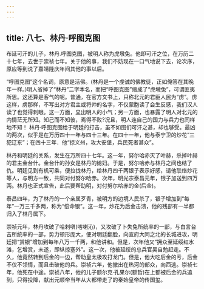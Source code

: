 ```yaml
---
---
---
```

title: 八七、林丹·呼图克图
---



布延可汗的儿子，林丹.呼图克图，被明人称为虎墩兔。他即可汗之位，在万历二十七年，去世于崇祯七年。关于他的事，我们不妨现在一口气地说下去，论次序，原应等到说了嘉靖隆庆年间其他的事以后。

“呼图克图”这个名词，原意是活佛。(林丹是一个虔诚的佛教徒，正如俺答在其晚年一样。)明人省掉了“林丹”二字本名，而把“呼图克图”缩成了“虎墩兔”，可谓匪夷所思。这还算是客气的呢。普通，在官方文书上，只称北元的君臣人民为“虏”。虏这样，虏那样，不写出对方君主或将帅的名字，不仅蒙胞读了会生反感，我们汉人读了也觉得刺眼。这一方面，显出明人的小气；另一方面，也暴露了明人对北元的内情茫无所知。知己而不知彼，焉得不败?况且，明人连自己的国力与兵力也同样地不知！ 林丹·呼图克图给于明廷的打击，虽不如图们可汗之甚，却也够受。最凶的两次，似乎是在万历四十一年与四十三年。在四十一年，他与泰宁卫的炒花“三犯辽东”；在四十三年．他“掠义州，攻大安堡，兵民死者甚众”。

林丹和明廷的关系，发生在万所四十七年。这一年，努尔哈赤灭了叶赫，杀掉叶赫的君主金台什。金台什的孙女是林丹的媳妇。于是，努尔哈赤与林丹之间也结了仇。明廷见到有机可乘，便拉拢林丹，给林丹四千两银子表示好感，请他联络炒花等人，与明方一致，共同对付努尔哈赤。次年，明光宗泰昌元年，银子加送到四万两。林丹也正式宣告，此后要帮助明，对付努尔哈赤的金(后金)。

泰昌四年，为了林丹的一个亲属歹青，被明方的边境人民杀了，银子增加到“每年”一万三千多两，称为“偿命银”。这一年，炒花为后金击溃，他的残部有一半都归入了林丹属下。

崇祯元年，林丹攻破了哈刺嗔(喀喇沁)，又攻破了卜失兔所统率的一部，与白言台吉所统率的一部，势力顿形庞大，便对明廷翻脸，向宣府大同之北的长城进攻，明廷把“赏银”增加到每年八万一千两，和他讲和。但是，次年他又“拥众至延绥红水滩，乞增赏，未遂，即纵掠塞外”。这一次，他被延绥的总兵官吴自勉赶走。不久，他竟然转到后金的一边，帮助皇太极攻打龙门。但是，他大吃后金的亏，后金不仅不领情，而且击破他的兵。崇祯六年，他撤出在热河的部众，向西逃。崇祯七年，他死在中途。崇祯八年，他的儿子额尔克·孔果尔(额哲)在上都被后金的兵追到，只得投降，献出元顺帝当年从大都带走了的秦始皇帝的传国玺。